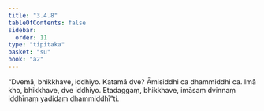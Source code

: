 ```yaml
---
title: "3.4.8"
tableOfContents: false
sidebar:
  order: 11
type: "tipitaka"
basket: "su"
book: "a2"
---
```



<DynamicBreadcrumb />

<Division number="159" book="a2">

<Paragraph number="251" book="a2">
“Dvemā, bhikkhave, iddhiyo. Katamā dve? Āmisiddhi ca dhammiddhi ca. Imā kho, bhikkhave, dve iddhiyo. Etadaggaṃ, bhikkhave, imāsaṃ dvinnaṃ iddhīnaṃ yadidaṃ dhammiddhī”ti.
</Paragraph>
</Division>